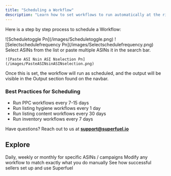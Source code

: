 ```yaml
---
title: "Scheduling a Workflow"
description: "Learn how to set workflows to run automatically at the right frequency for each task"
---
```


Here is a step by step process to schedule a Workflow:

<Steps>
  <Step title='Navigate to "My Workflows", and toggle "Schedule Workflow"'>
    ![Scheduletoggle Pn](/images/Scheduletoggle.png)
  </Step>
  <Step title="Enable Auto-run and select the required frequency">
    ![Selectschedulefrequency Pn](/images/Selectschedulefrequency.png)
  </Step>
  <Step title="Select ASINs, and schedule">
    Select ASINs from the list or paste multiple ASINs it in the search bar.

    ![Paste ASI Nsin ASI Nselection Pn](/images/PasteASINsinASINselection.png)
  </Step>
</Steps>

Once this is set, the workflow will run as scheduled, and the output will be visible in the Output section found on the navbar.

### **Best Practices for Scheduling**

- Run PPC workflows every 7-15 days
- Run listing hygiene workflows every 1 day
- Run listing content workflows every 30 days
- Run inventory workflows every 7 days

Have questions? Reach out to us at [**support@superfuel.io**](mailto:support@superfuel.io)

## Explore

<Columns cols={3}>
  <Card title="Scheduling a Workflow" icon="timer" href="https://docs.superfuel.io/features/scheduling-workflow">
    Daily, weekly or monthly for specific ASINs / campaigns
  </Card>
  <Card title="Editing a Workflow" icon="screwdriver-wrench" href="https://docs.superfuel.io/features/editing-workflow">
    Modify any workflow to match exactly what you do manually
  </Card>
  <Card title="Best Practices" icon="lightbulb" href="https://docs.superfuel.io/more-resources/success-stories">
    See how successful sellers set up and use Superfuel
  </Card>
</Columns>